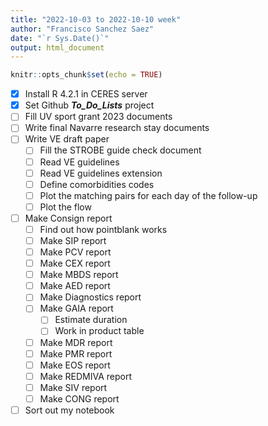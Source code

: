 ```yaml
---
title: "2022-10-03 to 2022-10-10 week"
author: "Francisco Sanchez Saez"
date: "`r Sys.Date()`"
output: html_document
---
```


```r
knitr::opts_chunk$set(echo = TRUE)
```

- [x] Install R 4.2.1 in CERES server
- [x] Set Github ***To_Do_Lists*** project
- [ ] Fill UV sport grant 2023 documents
- [ ] Write final Navarre research stay documents
- [ ] Write VE draft paper 
  - [ ] Fill the STROBE guide check document
  - [ ] Read VE guidelines
  - [ ] Read VE guidelines extension
  - [ ] Define comorbidities codes
  - [ ] Plot the matching pairs for each day of the follow-up
  - [ ] Plot the flow
- [ ] Make Consign report
  - [ ] Find out how pointblank works
  - [ ] Make SIP report
  - [ ] Make PCV report
  - [ ] Make CEX report
  - [ ] Make MBDS report
  - [ ] Make AED report
  - [ ] Make Diagnostics report
  - [ ] Make GAIA report
    - [ ] Estimate duration
    - [ ] Work in product table
  - [ ] Make MDR report
  - [ ] Make PMR report
  - [ ] Make EOS report
  - [ ] Make REDMIVA report
  - [ ] Make SIV report
  - [ ] Make CONG report
- [ ] Sort out my notebook

